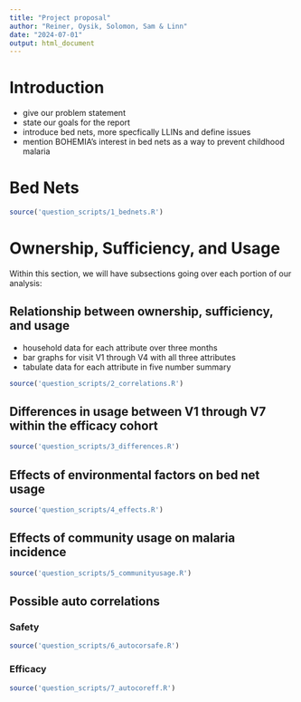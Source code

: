 ```yaml
---
title: "Project proposal"
author: "Reiner, Oysik, Solomon, Sam & Linn"
date: "2024-07-01"
output: html_document
---
```

# Introduction
- give our problem statement
- state our goals for the report
- introduce bed nets, more specfically LLINs and define issues
- mention BOHEMIA's interest in bed nets as a way to prevent childhood malaria 

# Bed Nets
```r
source('question_scripts/1_bednets.R')
```
# Ownership, Sufficiency, and Usage
Within this section, we will have subsections going over each portion of our analysis:

## Relationship between ownership, sufficiency, and usage

- household data for each attribute over three months 
- bar graphs for visit V1 through V4 with all three attributes
- tabulate data for each attribute in five number summary

```r
source('question_scripts/2_correlations.R')
```



## Differences in usage between V1 through V7 within the efficacy cohort

```r
source('question_scripts/3_differences.R')
```


## Effects of environmental factors on bed net usage

```r
source('question_scripts/4_effects.R')
```


## Effects of community usage on malaria incidence 

```r
source('question_scripts/5_communityusage.R')
```

## Possible auto correlations
### Safety

```r
source('question_scripts/6_autocorsafe.R')
```

### Efficacy

```r
source('question_scripts/7_autocoreff.R')
```

